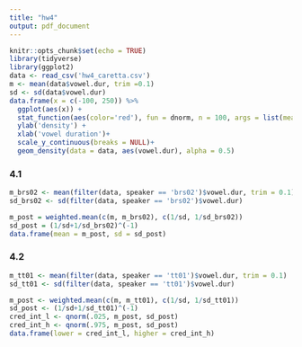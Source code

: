 ```yaml
---
title: "hw4"
output: pdf_document
---
```


```r
knitr::opts_chunk$set(echo = TRUE)
library(tidyverse)
library(ggplot2)
data <- read_csv('hw4_caretta.csv')
m <- mean(data$vowel.dur, trim =0.1)
sd <- sd(data$vowel.dur)
data.frame(x = c(-100, 250)) %>% 
  ggplot(aes(x)) +
  stat_function(aes(color='red'), fun = dnorm, n = 100, args = list(mean = m, sd = sd)) + 
  ylab('density') +
  xlab('vowel duration')+
  scale_y_continuous(breaks = NULL)+
  geom_density(data = data, aes(vowel.dur), alpha = 0.5)
```

### 4.1
```r

m_brs02 <- mean(filter(data, speaker == 'brs02')$vowel.dur, trim = 0.1)
sd_brs02 <- sd(filter(data, speaker == 'brs02')$vowel.dur)

m_post = weighted.mean(c(m, m_brs02), c(1/sd, 1/sd_brs02))
sd_post = (1/sd+1/sd_brs02)^(-1)
data.frame(mean = m_post, sd = sd_post)

```

### 4.2
```r
m_tt01 <- mean(filter(data, speaker == 'tt01')$vowel.dur, trim = 0.1)
sd_tt01 <- sd(filter(data, speaker == 'tt01')$vowel.dur)

m_post <- weighted.mean(c(m, m_tt01), c(1/sd, 1/sd_tt01))
sd_post <- (1/sd+1/sd_tt01)^(-1)
cred_int_l <- qnorm(.025, m_post, sd_post)
cred_int_h <- qnorm(.975, m_post, sd_post)
data.frame(lower = cred_int_l, higher = cred_int_h)
```

